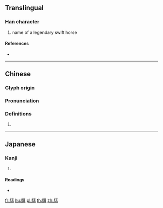 {{character info/new}}
==Translingual==

===Han character===
{{Han char|rn=187|rad=馬|as=06|sn=16|four=71340|canj=SFSJ}}

# name of a legendary swift horse

====References====
* {{Han ref|kx=1438.070|dkj=44724|dj=1962.270|hdz=74552.080|uh=99EC|ud=39404|bh=EC62|bd=60514}}

----

==Chinese==
{{zh-forms}}

===Glyph origin===
{{Han etym}}

===Pronunciation===
{{zh-pron
|m=ěr
|c=ji5
|h=pfs=
|md=
|mn=
|w=
|mc=
|oc=
|cat=
}}

===Definitions===
{{zh-hanzi}}

# {{rfdef|lang=zh}}

----

==Japanese==

===Kanji===
{{ja-kanji|grade=|rs=馬06}}

# {{defn|lang=ja|sort=馬06}}

====Readings====
* {{ja-readings|on=[[じ]] (ji), [[に]] (ni)|kun=[[しゅんめ]] (shumme)}}

[[fr:駬]]
[[hu:駬]]
[[pl:駬]]
[[th:駬]]
[[zh:駬]]